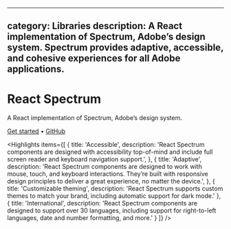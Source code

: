 <!-- Copyright 2020 Adobe. All rights reserved.
This file is licensed to you under the Apache License, Version 2.0 (the "License");
you may not use this file except in compliance with the License. You may obtain a copy
of the License at http://www.apache.org/licenses/LICENSE-2.0
Unless required by applicable law or agreed to in writing, software distributed under
the License is distributed on an "AS IS" BASIS, WITHOUT WARRANTIES OR REPRESENTATIONS
OF ANY KIND, either express or implied. See the License for the specific language
governing permissions and limitations under the License. -->



---
category: Libraries
description: A React implementation of Spectrum, Adobe’s design system. Spectrum provides adaptive, accessible, and cohesive experiences for all Adobe applications.
---

# React Spectrum

A React implementation of Spectrum, Adobe’s design system.

<p className={clsx(typographyStyles['spectrum-Body2'], styles.homeLinks)}>
  <a href="getting-started.html">Get started</a>
  <span aria-hidden="true">•</span>
  <a href="https://github.com/watheia/rsp-kit">GitHub</a>
</p>

<Hero
  narrow={heroNarrow}
  narrow2x={heroNarrow2x}
  narrowWebp={heroNarrowWebp}
  narrow2xWebp={heroNarrow2xWebp}
  wide={heroWide}
  wide2x={heroWide2x}
  wideWebp={heroWideWebp}
  wide2xWebp={heroWide2xWebp}
  alt="React Spectrum hero image" />

<Highlights items={[
  {
    title: 'Accessible',
    description: 'React Spectrum components are designed with accessibility top-of-mind and include full screen reader and keyboard navigation support.',
  },
  {
    title: 'Adaptive',
    description: 'React Spectrum components are designed to work with mouse, touch, and keyboard interactions. They’re built with responsive design principles to deliver a great experience, no matter the device.',
  },
  {
    title: 'Customizable theming',
    description: 'React Spectrum supports custom themes to match your brand, including automatic support for dark mode.'
  },
  {
    title: 'International',
    description: 'React Spectrum components are designed to support over 30 languages, including support for right-to-left languages, date and number formatting, and more.'
  }
]} />
